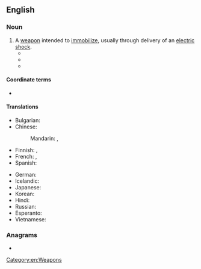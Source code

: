 ==English==
{{wikipedia}}

===Noun===
{{en-noun}}

# A [[weapon]] intended to [[immobilize]], usually through delivery of an [[electric shock]].
#* {{quote-journal
|en
|year=1946
|month=November
|author=Mark Champion
|title=Unforeseen
|magazine=Astounding Science Fiction
|volume=38
|issue=3
|page=42
|passage=Lodner tossed the '''stun gun''' on a flange between the stills and the fluxing panels.
}}
#* {{quote-journal
|en
|year=1978
|month=January
|author=
|title=The Offical Moonbase Alpha Technical Notebook (advert)
|magazine=Starlog
|url=http://archive.org/details/starlog_magazine-011
|volume=2
|issue=11
|page=9
|passage=The removable pages are organized in strict military fashion and include complete data on the Commlock, '''Stun Gun''', Laser Cannon, Communications Post, Uniforms, and several fold-out blueprints of the various levels and areas of Moonbase Alpha.
}}
#* {{quote-journal
|en
|date=8 March 2014
|author=
|title=Manchester police seize stun gun disguised as iPhone
|work=BBC News
|url=http://www.bbc.co.uk/news/uk-england-manchester-26496481
|passage=A '''stun gun''' disguised as a mobile phone has been seized from a 14-year-old boy in Manchester.
}}

====Coordinate terms====
* {{l|en|taser}}

====Translations====
{{trans-top|weapon intended to immobilize}}
* Bulgarian: {{t|bg|електрошок|m}}
* Chinese:
*: Mandarin: {{t|cmn|電擊槍|sc=Hani}}, {{t|cmn|电击枪|tr=diànjīqiāng|sc=Hani}}
* Finnish: {{t+|fi|etälamautin}}, {{t|fi|tyrmäysase}}
* French: {{t+|fr|foudroyeur|m}}, {{t+|fr|taser|m}}
* Spanish: {{t|es|pistola paralizante|f}}
{{trans-mid}}
* German: {{t+|de|Elektroschocker|m}}
* Icelandic: {{t|is|rafbyssa|f}}
* Japanese: {{t|ja|スタンガン|tr=sutangan|sc=Jpan}}
* Korean: {{t|ko|전기충격기}}
* Hindi: {{t|hi|अचेत बंदूक}}
* Russian: {{t+|ru|электрошо́кер|m}}
* Esperanto: {{t|eo|elektroŝoka armilo}}
* Vietnamese: {{t|vi|súng gây choáng}}
{{trans-bottom}}

===Anagrams===
* {{anagrams|en|a=gnnstuu|unstung}}

[[Category:en:Weapons]]